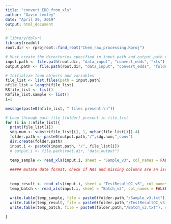 ```yaml
---
title: "convert_EDD_from_xls"
author: "Gavin Lemley"
date: "April 29, 2019"
output: html_document
---
```


```r
# library(dplyr)
library(readxl)
root.dir <- rprojroot::find_root("Chem_raw_processing.Rproj")

# Must create the directories specified in input.path and output.path #
input.path <- file.path(root.dir, "data_input", "convert_edds", "xls")
output.path <- file.path(root.dir, "data_input", "convert_edds", "folders")

```

```r

# Initialize loop objects and variables 
file_list <- list.files(path = input.path)
nfile_list = length(file_list)
RSfile_list <- list()
RSfile_list.sample <- list()
i=1

message(paste0(nfile_list, " files present:\n"))

# Loop through each file (folder) present in file_list
for (i in 1:nfile_list){
  print(file_list[i])
  sdg.num <- substr(file_list[i], 1, nchar(file_list[i])-4)
  folder.path <- paste0(output.path,"/",sdg.num,"_conv")
  dir.create(folder.path)
  input.i <- paste0(input.path, "/", file_list[i])
  # output.i <- file.path(root.dir, "data_output")

  temp_sample <- read_xls(input.i, sheet = "Sample_v3", col_names = FALSE)
  
  ##### mutate date format, check if NAs and missing columns are an issue
  
  
  temp_result <- read_xls(input.i, sheet = "TestResultQC_v3", col_names = FALSE)
  temp_batch <- read_xls(input.i, sheet = "Batch_v3", col_names = FALSE)

  write.table(temp_sample, file = paste0(folder.path,"/Sample_v3.txt"), col.names = FALSE, sep = ",", row.names = FALSE)
  write.table(temp_result, file = paste0(folder.path,"/TestResultQC_v3.txt"), col.names = FALSE, sep = ",", row.names = FALSE)
  write.table(temp_batch, file = paste0(folder.path,"/Batch_v3.txt"), col.names = FALSE, sep = ",", row.names = FALSE)
  
}

```

